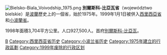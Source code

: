 [[File:Bielsko-Biala__Voivodship_1975.png|right]]
'''別爾斯科-比亞瓦省'''（województwo bielskie）是[[波蘭|波蘭]]歷史上的一個省，始於1975年。1999年1月1日被併入[[西里西亞省|西里西亞省]]和[[小波蘭省|小波蘭省]]。

1998年面積3,704平方公里。人口927,500人。首府[[別爾斯科-比亞瓦|別爾斯科-比亞瓦]]。

{{波兰行政区划小作品}}
[[Category:波蘭省份_(1975-1998)|B]]
[[Category:西里西亚省历史|Category:西里西亚省历史]]
[[Category:小波兰省历史|Category:小波兰省历史]]
[[Category:1975年建立的行政區劃|Category:1975年建立的行政區劃]]
[[Category:1999年废除的行政区划|Category:1999年废除的行政区划]]